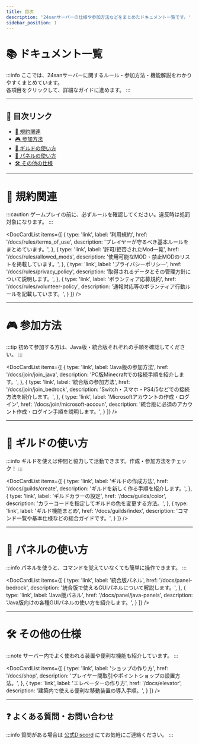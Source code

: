 ```yaml
---
title: 目次
description: '24sanサーバーの仕様や参加方法などをまとめたドキュメント一覧です。'
sidebar_position: 1
---
```



# 📚 ドキュメント一覧

:::info
ここでは、24sanサーバーに関するルール・参加方法・機能解説をわかりやすくまとめています。  
各項目をクリックして、詳細なガイドに進めます。
:::

---

## 🔗 目次リンク

- [📜 規約関連](#rules)
- [🎮 参加方法](#join)
- [🏰 ギルドの使い方](#guild)
- [🧭 パネルの使い方](#panel)
- [🛠 その他の仕様](#others)

---

<h1 id="rules" className="section-title">📜 規約関連</h1>

:::caution
ゲームプレイの前に、必ずルールを確認してください。違反時は処罰対象になります。
:::

<DocCardList items={[
  {
    type: 'link',
    label: '利用規約',
    href: '/docs/rules/terms_of_use',
    description: 'プレイヤーが守るべき基本ルールをまとめています。',
  },
  {
    type: 'link',
    label: '許可/拒否されたMod一覧',
    href: '/docs/rules/allowed_mods',
    description: '使用可能なMOD・禁止MODのリストを掲載しています。',
  },
  {
    type: 'link',
    label: 'プライバシーポリシー',
    href: '/docs/rules/privacy_policy',
    description: '取得されるデータとその管理方針について説明します。',
  },
  {
    type: 'link',
    label: 'ボランティア応募規約',
    href: '/docs/rules/volunteer-policy',
    description: '通報対応等のボランティア行動ルールを記載しています。',
  }
]} />

---

<h1 id="join" className="section-title">🎮 参加方法</h1>

:::tip
初めて参加する方は、Java版・統合版それぞれの手順を確認してください。
:::

<DocCardList items={[
  {
    type: 'link',
    label: 'Java版の参加方法',
    href: '/docs/join/join_java',
    description: 'PC版Minecraftでの接続手順を紹介します。',
  },
  {
    type: 'link',
    label: '統合版の参加方法',
    href: '/docs/join/join_bedrock',
    description: 'Switch・スマホ・PS4/5などでの接続方法を紹介します。',
  },
  {
    type: 'link',
    label: 'Microsoftアカウントの作成・ログイン',
    href: '/docs/join/microsoft-accoun',
    description: '統合版に必須のアカウント作成・ログイン手順を説明します。',
  }
]} />

---

<h1 id="guild" className="section-title">🏰 ギルドの使い方</h1>

:::info
ギルドを使えば仲間と協力して活動できます。作成・参加方法をチェック！
:::

<DocCardList items={[
  {
    type: 'link',
    label: 'ギルドの作成方法',
    href: '/docs/guilds/create',
    description: 'ギルドを新しく作る手順を紹介します。',
  },
  {
    type: 'link',
    label: 'ギルドカラーの設定',
    href: '/docs/guilds/color',
    description: 'カラーコードを指定してギルドの色を変更する方法。',
  },
  {
    type: 'link',
    label: 'ギルド機能まとめ',
    href: '/docs/guilds/index',
    description: 'コマンド一覧や基本仕様などの総合ガイドです。',
  }
]} />

---

<h1 id="panel" className="section-title">🧭 パネルの使い方</h1>

:::info
パネルを使うと、コマンドを覚えていなくても簡単に操作できます。
:::

<DocCardList items={[
  {
    type: 'link',
    label: '統合版パネル',
    href: '/docs/panel-bedrock',
    description: '統合版で使えるGUIパネルについて解説します。',
  },
  {
    type: 'link',
    label: 'Java版パネル',
    href: '/docs/panel/java-panels',
    description: 'Java版向けの各種GUIパネルの使い方を紹介します。',
  }
]} />

---

<h1 id="others" className="section-title">🛠 その他の仕様</h1>

:::note
サーバー内でよく使われる装置や便利な機能も紹介しています。
:::

<DocCardList items={[
  {
    type: 'link',
    label: 'ショップの作り方',
    href: '/docs/shop',
    description: 'プレイヤー間取引やポイントショップの設置方法。',
  },
  {
    type: 'link',
    label: 'エレベーターの作り方',
    href: '/docs/elevator',
    description: '建築内で使える便利な移動装置の導入手順。',
  }
]} />

---

## ❓ よくある質問・お問い合わせ

:::info
質問がある場合は [公式Discord](https://discord.gg/24san-orgsaba-873417465806352415) にてお気軽にご連絡ください。
:::
